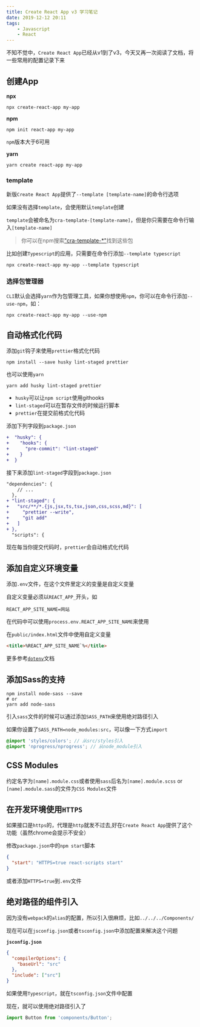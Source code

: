 ```yaml
---
title: Create React App v3 学习笔记
date: 2019-12-12 20:11
tags:
    - Javascript
    - React
---
```


不知不觉中，`Create React App`已经从v1到了v3，今天又再一次阅读了文档，将一些常用的配置记录下来

## 创建App

**npx**

```shell
npx create-react-app my-app
```

**npm**

```shell
npm init react-app my-app
```

`npm`版本大于6可用

**yarn**

```shell
yarn create react-app my-app
```

### template

新版`Create React App`提供了`--template [template-name]`的命令行选项

如果没有选择`template`，会使用默认`template`创建

`template`会被命名为`cra-template-[template-name]`，但是你只需要在命令行输入`[template-name]`

> 你可以在npm搜索["cra-template-*"](https://www.npmjs.com/search?q=cra-template-*)找到这些包

 比如创建`Typescript`的应用，只需要在命令行添加`--template typescript`

```shell
npx create-react-app my-app --template typescript
```

###  选择包管理器

`CLI`默认会选择`yarn`作为包管理工具，如果你想使用`npm`，你可以在命令行添加`--use-npm`，如：

```shell
npx create-react-app my-app --use-npm
```

## 自动格式化代码

添加`git`钩子来使用`prettier`格式化代码

```shell
npm install --save husky lint-staged prettier
```

也可以使用`yarn`

```shell
yarn add husky lint-staged prettier
```

- `husky`可以让`npm script`使用githooks
- `lint-staged`可以在暂存文件的时候运行脚本
- `prettier`在提交前格式化代码

添加下列字段到`package.json`

```diff
+  "husky": {
+    "hooks": {
+      "pre-commit": "lint-staged"
+    }
+  }
```

接下来添加`lint-staged`字段到`package.json`

```diff
"dependencies": {
    // ...
  },
+ "lint-staged": {
+   "src/**/*.{js,jsx,ts,tsx,json,css,scss,md}": [
+     "prettier --write",
+     "git add"
+   ]
+ },
  "scripts": {

```

现在每当你提交代码时，`prettier`会自动格式化代码

## 添加自定义环境变量

添加`.env`文件，在这个文件里定义的变量是自定义变量

自定义变量必须以`REACT_APP_`开头，如

```
REACT_APP_SITE_NAME=网站

```

在代码中可以使用`process.env.REACT_APP_SITE_NAME`来使用

在`public/index.html`文件中使用自定义变量

```html
<title>%REACT_APP_SITE_NAME`%</title>

```

更多参考[`dotenv`](https://github.com/motdotla/dotenv)文档

## 添加Sass的支持

```shell
npm install node-sass --save
# or
yarn add node-sass

```

引入`sass`文件的时候可以通过添加`SASS_PATH`来使用绝对路径引入

如果你设置了`SASS_PATH=node_modules:src`，可以像一下方式`import`

```scss
@import 'styles/colors'; // 从src/styles引入
@import 'nprogress/nprogress'; // 从node_module引入

```

## CSS Modules

约定名字为`[name].module.css`或者使用`sass`后名为`[name].module.scss` or `[name].module.sass`的文件为`CSS Modules`文件

## 在开发环境使用`HTTPS`

如果接口是`https`的，代理是`http`就发不过去,好在`Create React App`提供了这个功能（虽然chrome会提示不安全）

修改`package.json`中的`npm start`脚本

```json
{
  "start": "HTTPS=true react-scripts start"
}
```

或者添加`HTTPS=true`到`.env`文件

## 绝对路径的组件引入

因为没有`webpack`的`alias`的配置，所以引入很麻烦，比如`../../../Components/`

现在可以在`jsconfig.json`或者`tsconfig.json`中添加配置来解决这个问题

**`jsconfig.json`**

```json
{
  "compilerOptions": {
    "baseUrl": "src"
  },
  "include": ["src"]
}

```

如果使用`Typescript`，就在`tsconfig.json`文件中配置

现在，就可以使用绝对路径引入了

```jsx
import Button from 'components/Button';

```



